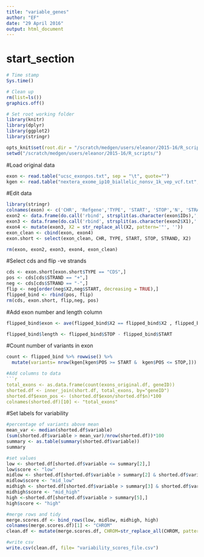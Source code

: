 ```yaml
---
title: "variable_genes"
author: "EF"
date: "29 April 2016"
output: html_document
---
```

# start_section
  
```r

# Time stamp
Sys.time()

# Clean up
rm(list=ls())
graphics.off()

# Set root working folder
library(knitr)
library(dplyr)
library(ggplot2)
library(stringr)

opts_knit$set(root.dir = "/scratch/medgen/users/eleanor/2015-16/R_scripts/")
setwd("/scratch/medgen/users/eleanor/2015-16/R_scripts/")

```
#Load original data
```r
exon <- read.table("ucsc_exonpos.txt", sep = "\t", quote="")
kgen <- read.table("nextera_exome_ip10_biallelic_nonsv_1k_vep_vcf.txt", sep = "\t", quote="")

```

#Edit data
```r
library(stringr)
colnames(exon) <- c('CHR', 'Refgene','TYPE', 'START', 'STOP','N', 'STRAND', 'X', 'IDs')
exon2 <- data.frame(do.call('rbind', strsplit(as.character(exon$IDs),';',fixed=TRUE)))
exon3 <- data.frame(do.call('rbind', strsplit(as.character(exon2$X1),' ',fixed=TRUE)))
exon4 <- mutate(exon3, X2 = str_replace_all(X2, pattern='"', ''))
exon_clean <- cbind(exon, exon4)
exon.short <- select(exon_clean, CHR, TYPE, START, STOP, STRAND, X2)

rm(exon, exon2, exon3, exon4, exon_clean)
```

#Select cds and flip -ve strands
```r
cds <- exon.short[exon.short$TYPE == "CDS",]
pos <- cds[cds$STRAND == "+",]
neg <- cds[cds$STRAND == "-",]
flip <- neg[order(neg$X2,neg$START, decreasing = TRUE),]
flipped_bind <- rbind(pos, flip)
rm(cds, exon.short, flip,neg, pos)
```

#Add exon number and length column
```r
flipped_bind$exon <- ave(flipped_bind$X2 == flipped_bind$X2 , flipped_bind$X2, FUN=cumsum)

flipped_bind$length <- flipped_bind$STOP - flipped_bind$START
```

#Count number of variants in exon
```r
count <- flipped_bind %>% rowwise() %>% 
  mutate(variants= nrow(kgen[kgen$POS >= START &  kgen$POS <= STOP,]))

#Add columns to data
```r
total_exons <- as.data.frame(count(exons_original.df, geneID))
shorted.df <- inner_join(short.df, total_exons, by="geneID")
shorted.df$exon_pos <- (shorted.df$exon/shorted.df$n)*100
colnames(shorted.df)[10] <- "total_exons"

```

#Set labels for variability
```r
#percentage of variants above mean
mean_var <- median(shorted.df$variable)
(sum(shorted.df$variable > mean_var)/nrow(shorted.df))*100
summary <- as.table(summary(shorted.df$variable))
summary

#set values
low <- shorted.df[shorted.df$variable <= summary[2],]
low$score <- "low"
midlow <- shorted.df[shorted.df$variable > summary[2] & shorted.df$variable <= summary[3],]
midlow$score <- "mid_low"
midhigh <- shorted.df[shorted.df$variable > summary[3] & shorted.df$variable <= summary[5],]
midhigh$score <- "mid_high"
high <-shorted.df[shorted.df$variable > summary[5],]
high$score <- "high"

#merge rows and tidy
merge.scores.df <- bind_rows(low, midlow, midhigh, high)
colnames(merge.scores.df)[1] <- "CHROM"
clean.df <- mutate(merge.scores.df, CHROM=str_replace_all(CHROM, pattern="chr", ""))

#write csv
write.csv(clean.df, file= "variability_scores_file.csv")
```